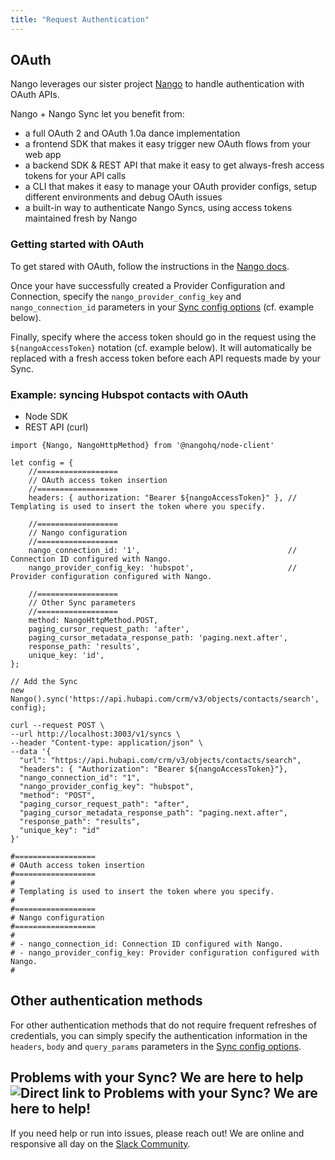 ```yaml
---
title: "Request Authentication"
---
```


## OAuth[](#oauth "Direct link to OAuth")

Nango leverages our sister project [Nango](https://github.com/NangoHQ/nango) to handle authentication with OAuth APIs. 

Nango + Nango Sync let you benefit from: 

* a full OAuth 2 and OAuth 1.0a dance implementation
* a frontend SDK that makes it easy trigger new OAuth flows from your web app
* a backend SDK & REST API that make it easy to get always-fresh access tokens for your API calls
* a CLI that makes it easy to manage your OAuth provider configs, setup different environments and debug OAuth issues
* a built-in way to authenticate Nango Syncs, using access tokens maintained fresh by Nango

### Getting started with OAuth[](#getting-started-with-oauth "Direct link to Getting started with OAuth")

To get stared with OAuth, follow the instructions in the [Nango docs](/quickstart).

Once your have successfully created a Provider Configuration and Connection, specify the `nango_provider_config_key` and `nango_connection_id` parameters in your [Sync config options](/nango-sync/use-nango/sync-all-options) (cf. example below).

Finally, specify where the access token should go in the request using the `${nangoAccessToken}` notation (cf. example below). It will automatically be replaced with a fresh access token before each API requests made by your Sync.

### Example: syncing Hubspot contacts with OAuth[](#example-syncing-hubspot-contacts-with-oauth "Direct link to Example: syncing Hubspot contacts with OAuth")

* Node SDK
* REST API (curl)

```
import {Nango, NangoHttpMethod} from '@nangohq/node-client'

let config = {
    //==================
    // OAuth access token insertion
    //==================
    headers: { authorization: "Bearer ${nangoAccessToken}" }, // Templating is used to insert the token where you specify.

    //==================
    // Nango configuration
    //==================
    nango_connection_id: '1',                                 // Connection ID configured with Nango.
    nango_provider_config_key: 'hubspot',                     // Provider configuration configured with Nango.

    //==================
    // Other Sync parameters
    //==================
    method: NangoHttpMethod.POST,
    paging_cursor_request_path: 'after',                       
    paging_cursor_metadata_response_path: 'paging.next.after', 
    response_path: 'results',                                  
    unique_key: 'id',      
};

// Add the Sync
new Nango().sync('https://api.hubapi.com/crm/v3/objects/contacts/search', config);

```

```
curl --request POST \
--url http://localhost:3003/v1/syncs \
--header "Content-type: application/json" \
--data '{
  "url": "https://api.hubapi.com/crm/v3/objects/contacts/search",
  "headers": { "Authorization": "Bearer ${nangoAccessToken}"},
  "nango_connection_id": "1",
  "nango_provider_config_key": "hubspot",
  "method": "POST",
  "paging_cursor_request_path": "after",
  "paging_cursor_metadata_response_path": "paging.next.after",
  "response_path": "results",
  "unique_key": "id"                                  
}'

#==================
# OAuth access token insertion
#==================
#
# Templating is used to insert the token where you specify.
#
#==================
# Nango configuration
#==================
#
# - nango_connection_id: Connection ID configured with Nango.
# - nango_provider_config_key: Provider configuration configured with Nango.
#

```

## Other authentication methods[](#other-authentication-methods "Direct link to Other authentication methods")

For other authentication methods that do not require frequent refreshes of credentials, you can simply specify the authentication information in the `headers`, `body` and `query_params` parameters in the [Sync config options](/nango-sync/use-nango/sync-all-options).

## Problems with your Sync? We are here to help![](#problems-with-your-sync-we-are-here-to-help "Direct link to Problems with your Sync? We are here to help!")

If you need help or run into issues, please reach out! We are online and responsive all day on the [Slack Community](https://nango.dev/slack).
